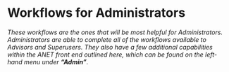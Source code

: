 
<Meta title="3. ANET Admin Stories/0. Introduction" />

# Workflows for Administrators

*These workflows are the ones that will be most helpful for Administrators. Administrators are able
to complete all of the workflows available to Advisors and Superusers. They also have a few
additional capabilities within the ANET front end outlined here, which can be found on the left-hand
menu under **“Admin”**.*
